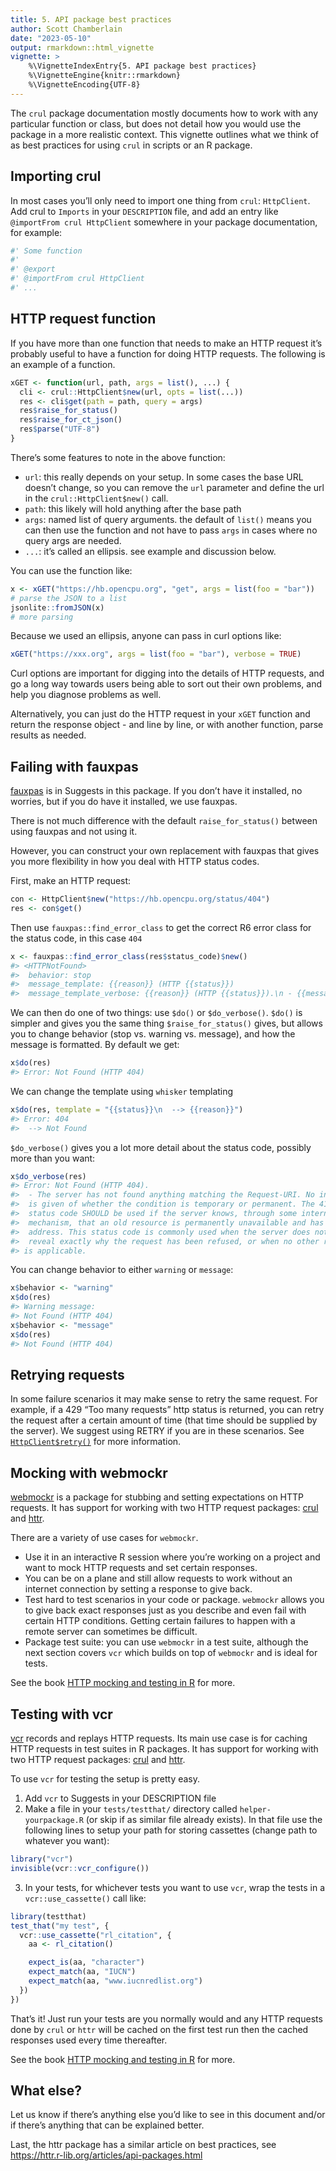 ```yaml
---
title: 5. API package best practices
author: Scott Chamberlain
date: "2023-05-10"
output: rmarkdown::html_vignette
vignette: >
    %\VignetteIndexEntry{5. API package best practices}
    %\VignetteEngine{knitr::rmarkdown}
    %\VignetteEncoding{UTF-8}
---
```



The `crul` package documentation mostly documents how to work
with any particular function or class, but does not detail 
how you would use the package in a more realistic context. This
vignette outlines what we think of as best practices for using
`crul` in scripts or an R package.

## Importing crul

In most cases you'll only need to import one thing from `crul`: 
`HttpClient`. Add crul to `Imports` in your `DESCRIPTION` file,
and add an entry like `@importFrom crul HttpClient` somewhere in 
your package documentation, for example:

```r
#' Some function
#' 
#' @export
#' @importFrom crul HttpClient
#' ...
```

## HTTP request function

If you have more than one function that needs to make an HTTP request
it's probably useful to have a function for doing HTTP requests. The
following is an example of a function.


```r
xGET <- function(url, path, args = list(), ...) {
  cli <- crul::HttpClient$new(url, opts = list(...))
  res <- cli$get(path = path, query = args)
  res$raise_for_status()
  res$raise_for_ct_json()
  res$parse("UTF-8")
}
```

There's some features to note in the above function:

* `url`: this really depends on your setup. In some cases the base URL 
doesn't change, so you can remove the `url` parameter and define the 
url in the `crul::HttpClient$new()` call. 
* `path`: this likely will hold anything after the base path
* `args`: named list of query arguments. the default of `list()` 
means you can then use the function and not have to pass `args` 
in cases where no query args are needed.
* `...`: it's called an ellipsis. see example and discussion below.

You can use the function like:


```r
x <- xGET("https://hb.opencpu.org", "get", args = list(foo = "bar"))
# parse the JSON to a list
jsonlite::fromJSON(x)
# more parsing
```

Because we used an ellipsis, anyone can pass in curl options like:


```r
xGET("https://xxx.org", args = list(foo = "bar"), verbose = TRUE)
```

Curl options are important for digging into the details of HTTP 
requests, and go a long way towards users being able to sort out 
their own problems, and help you diagnose problems as well.

Alternatively, you can just do the HTTP request in your `xGET` function
and return the response object - and line by line, or with 
another function, parse results as needed.

## Failing with fauxpas

[fauxpas][] is in Suggests in this package. If you don't have it
installed, no worries, but if you do have it installed, we use
fauxpas.

There is not much difference with the default `raise_for_status()`
between using fauxpas and not using it. 

However, you can construct your own replacement with fauxpas that 
gives you more flexibility in how you deal with HTTP status codes.

First, make an HTTP request:


```r
con <- HttpClient$new("https://hb.opencpu.org/status/404")
res <- con$get()
```

Then use `fauxpas::find_error_class` to get the correct R6 error 
class for the status code, in this case `404`


```r
x <- fauxpas::find_error_class(res$status_code)$new()
#> <HTTPNotFound>
#>  behavior: stop
#>  message_template: {{reason}} (HTTP {{status}})
#>  message_template_verbose: {{reason}} (HTTP {{status}}).\n - {{message}}
```

We can then do one of two things: use `$do()` or `$do_verbose()`. `$do()` 
is simpler and gives you the same thing `$raise_for_status()` gives, but
allows you to change behavior (stop vs. warning vs. message), and how the 
message is formatted. By default we get:


```r
x$do(res)
#> Error: Not Found (HTTP 404)
```

We can change the template using `whisker` templating


```r
x$do(res, template = "{{status}}\n  --> {{reason}}")
#> Error: 404
#>  --> Not Found
```

`$do_verbose()` gives you a lot more detail about the status code, possibly more
than you want:


```r
x$do_verbose(res)
#> Error: Not Found (HTTP 404).
#>  - The server has not found anything matching the Request-URI. No indication
#>  is given of whether the condition is temporary or permanent. The 410 (Gone)
#>  status code SHOULD be used if the server knows, through some internally configurable
#>  mechanism, that an old resource is permanently unavailable and has no forwarding
#>  address. This status code is commonly used when the server does not wish to
#>  reveal exactly why the request has been refused, or when no other response
#> is applicable.
```

You can change behavior to either `warning` or `message`:


```r
x$behavior <- "warning"
x$do(res)
#> Warning message:
#> Not Found (HTTP 404)
x$behavior <- "message"
x$do(res)
#> Not Found (HTTP 404)
```

## Retrying requests

In some failure scenarios it may make sense to retry the same request. 
For example, if a 429 "Too many requests" http status is returned, you
can retry the request after a certain amount of time (that time should
be supplied by the server). We suggest using RETRY if you are in these
scenarios. See [`HttpClient$retry()`](https://docs.ropensci.org/crul/reference/HttpClient.html#method-retry)
for more information.


## Mocking with webmockr

[webmockr][] is a package for stubbing and setting expectations on 
HTTP requests. It has support for working with two HTTP request 
packages: [crul][] and [httr][]. 

There are a variety of use cases for `webmockr`. 

* Use it in an interactive R session where you're working 
on a project and want to mock HTTP requests and set certain responses. 
* You can be on a plane and still allow requests to work without an 
internet connection by setting a response to give back. 
* Test hard to test scenarios in your code or package. `webmockr` 
allows you to give back exact responses just as you describe and 
even fail with certain HTTP conditions. Getting certain failures 
to happen with a remote server can sometimes be difficult. 
* Package test suite: you can use `webmockr` in a test suite, 
although the next section covers `vcr` which builds on top of 
`webmockr` and is ideal for tests.

See the book [HTTP mocking and testing in R][book] for more.


## Testing with vcr

[vcr][] records and replays HTTP requests. Its main use case is for 
caching HTTP requests in test suites in R packages. It has support 
for working with two HTTP request packages: [crul][] and [httr][]. 

To use `vcr` for testing the setup is pretty easy. 

1. Add `vcr` to Suggests in your DESCRIPTION file
2. Make a file in your `tests/testthat/` directory called 
`helper-yourpackage.R` (or skip if as similar file already exists). 
In that file use the following lines to setup your path for storing 
cassettes (change path to whatever you want):

```r
library("vcr")
invisible(vcr::vcr_configure())
```

3. In your tests, for whichever tests you want to use `vcr`, wrap 
the tests in a `vcr::use_cassette()` call like:

```r
library(testthat)
test_that("my test", {
  vcr::use_cassette("rl_citation", {
    aa <- rl_citation()

    expect_is(aa, "character")
    expect_match(aa, "IUCN")
    expect_match(aa, "www.iucnredlist.org")
  })
})
```

That's it! Just run your tests are you normally would and any HTTP 
requests done by `crul` or `httr` will be cached on the first test run
then the cached responses used every time thereafter. 

See the book [HTTP mocking and testing in R][book] for more.

## What else?

Let us know if there's anything else you'd like to see in this 
document and/or if there's anything that can be explained better.

Last, the httr package has a similar article on best practices, see 
<https://httr.r-lib.org/articles/api-packages.html>


[crul]: https://github.com/ropensci/crul
[webmockr]: https://github.com/ropensci/webmockr
[vcr]: https://github.com/ropensci/vcr
[httr]: https://github.com/r-lib/httr
[fauxpas]: https://github.com/sckott/fauxpas
[book]: https://books.ropensci.org/http-testing/
